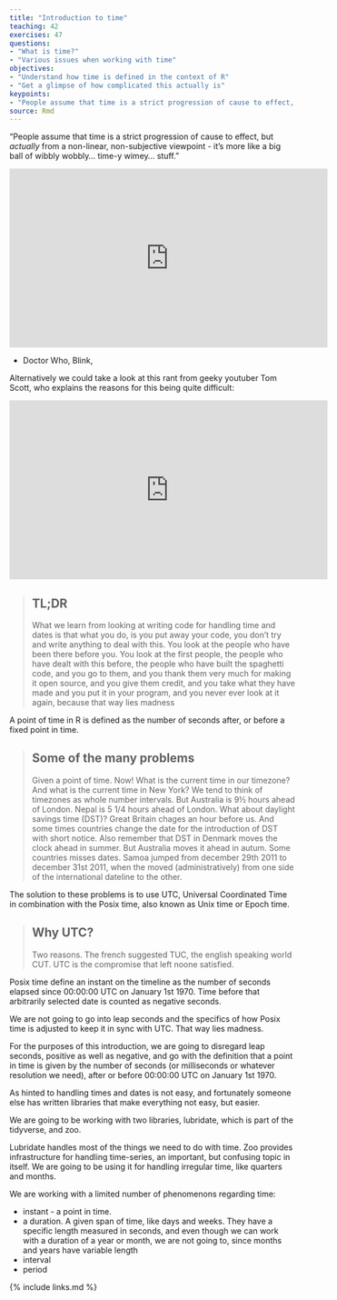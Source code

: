 ```yaml
---
title: "Introduction to time"
teaching: 42
exercises: 47
questions: 
- "What is time?"
- "Various issues when working with time"
objectives:
- "Understand how time is defined in the context of R"
- "Get a glimpse of how complicated this actually is"
keypoints:
- "People assume that time is a strict progression of cause to effect, but *actually* from a non-linear, non-subjective viewpoint - it's more like a big ball of wibbly wobbly... time-y wimey... stuff."
source: Rmd
---
```


"People assume that time is a strict progression of cause to effect, but *actually* from a non-linear, non-subjective viewpoint - it's more like a big ball of wibbly wobbly... time-y wimey... stuff."

<iframe width="560" height="315" src="https://www.youtube.com/embed/q2nNzNo_Xps" title="YouTube video player" frameborder="0" allow="accelerometer; autoplay; clipboard-write; encrypted-media; gyroscope; picture-in-picture" allowfullscreen></iframe>

- Doctor Who, Blink, 

Alternatively we could take a look at this rant from geeky youtuber Tom Scott, who explains the reasons for this being quite difficult:

<iframe width="560" height="315" src="https://www.youtube.com/embed/-5wpm-gesOY" title="YouTube video player" frameborder="0" allow="accelerometer; autoplay; clipboard-write; encrypted-media; gyroscope; picture-in-picture" allowfullscreen></iframe>

> ## TL;DR
>
> What we learn from looking at writing code for handling time and dates is that what you do, is you put away your code, you don't try and write anything to deal with this. You look at the people who have been there before you. You look at the first people, the people who have dealt with this before, the people who have built the spaghetti code, and you go to them, and you thank them very much for making it open source, and you give them credit, and you take what they have made and you put it in your program, and you never ever look at it again, because that way lies madness

A point of time in R is defined as the number of seconds after, or before a fixed point in time.

> ## Some of the many problems
> Given a point of time. Now! What is the current time in our timezone? And what is the current time in New York?
> We tend to think of timezones as whole number intervals. 
> But Australia is 9½ hours ahead of London.
> Nepal is 5 1/4 hours ahead of London.
> What about daylight savings time (DST)? Great Britain chages an hour before us.
> And some times countries change the date for the introduction of DST with short notice.
> Also remember that DST in Denmark moves the clock ahead in summer. But Australia moves it ahead in autum.
> Some countries misses dates. Samoa jumped from december 29th 2011 to december 31st 2011, when the moved (administratively) from one side of the international dateline to the other.


The solution to these problems is to use UTC, Universal Coordinated Time in combination with the Posix time, also known as Unix time or Epoch time.

> ## Why UTC?
> Two reasons. The french suggested TUC, the english speaking world CUT. UTC is the compromise that left noone satisfied.

Posix time define an instant on the timeline as the number of seconds elapsed since 00:00:00 UTC on January 1st 1970. Time before that arbitrarily selected date is counted as negative seconds.

We are not going to go into leap seconds and the specifics of how Posix time is adjusted to keep it in sync with UTC. That way lies madness.

For the purposes of this introduction, we are going to disregard leap seconds, positive as well as negative, and go with the definition that a point in time is given by the number of seconds (or milliseconds or whatever resolution we need), after or before 00:00:00 UTC on January 1st 1970.

As hinted to handling times and dates is not easy, and fortunately someone else has written libraries that make everything not easy, but easier.

We are going to be working with two libraries, lubridate, which is part of the tidyverse, and zoo.

Lubridate handles most of the things we need to do with time. Zoo provides infrastructure for handling time-series, an important, but confusing topic in itself. We are going to be using it for handling irregular time, like quarters and months.

We are working with a limited number of phenomenons regarding time:

- instant - a point in time.
- a duration. A given span of time, like days and weeks. They have a specific length measured in seconds, and even though we can work with a duration of a year or month, we are not going to, since months and years have variable length
- interval
- period



{% include links.md %}